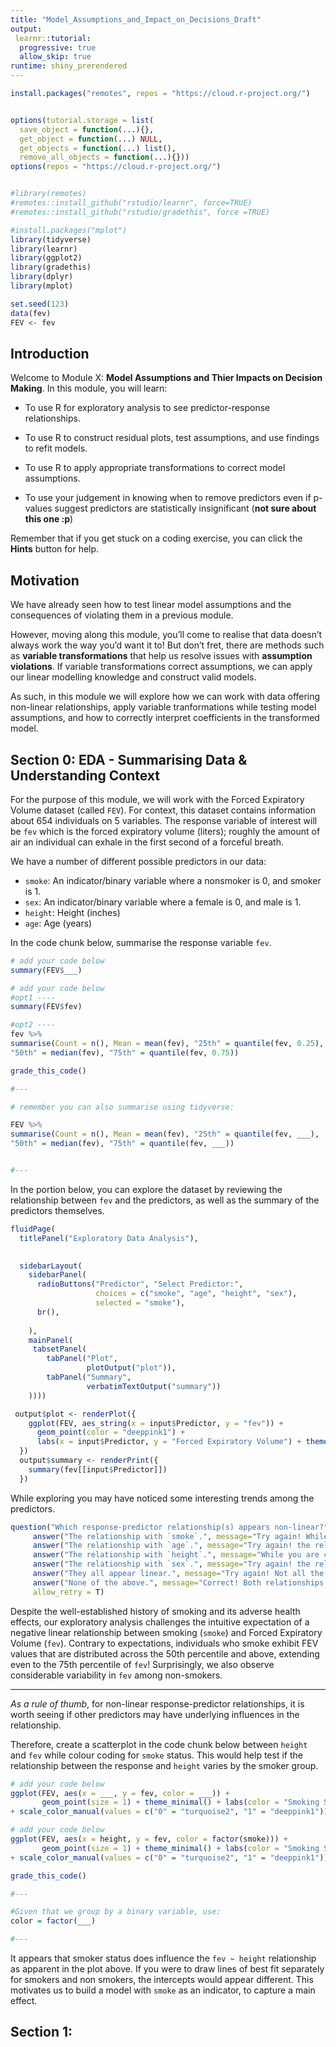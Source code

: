 ```yaml
---
title: "Model_Assumptions_and_Impact_on_Decisions_Draft"
output: 
 learnr::tutorial:
  progressive: true
  allow_skip: true
runtime: shiny_prerendered
---
```


```r
install.packages("remotes", repos = "https://cloud.r-project.org/")


options(tutorial.storage = list(
  save_object = function(...){},
  get_object = function(...) NULL,
  get_objects = function(...) list(),
  remove_all_objects = function(...){}))
options(repos = "https://cloud.r-project.org/")


#library(remotes)
#remotes::install_github("rstudio/learnr", force=TRUE)
#remotes::install_github("rstudio/gradethis", force =TRUE)

#install.packages("mplot")
library(tidyverse)
library(learnr)
library(ggplot2)
library(gradethis)
library(dplyr)
library(mplot)

set.seed(123)
data(fev)
FEV <- fev
```




## Introduction

Welcome to Module X: **Model Assumptions and Thier Impacts on Decision Making**. In this module, you will learn: 

* To use R for exploratory analysis to see predictor-response relationships.

* To use R to construct residual plots, test assumptions, and use findings to refit models.

* To use R to apply appropriate transformations to correct model assumptions.

* To use your judgement in knowing when to remove predictors even if p-values suggest predictors are statistically insignificant (**not sure about this one :p**)

Remember that if you get stuck on a coding exercise, you can click the **Hints** button for help. 

## Motivation

We have already seen how to test linear model assumptions and the consequences of violating them in a previous module.

However, moving along this module, you'll come to realise that data doesn't always work the way you'd want it to! But don't fret, there are methods such as **variable transformations** that help us resolve issues with **assumption violations**. If variable transformations correct assumptions, we can apply our linear modelling knowledge and construct valid models. 

As such, in this module we will explore how we can work with data offering non-linear relationships, apply variable tranformations while testing model assumptions, and how to correctly interpret coefficients in the transformed model.

## Section 0: EDA - Summarising Data & Understanding Context

For the purpose of this module, we will work with the Forced Expiratory Volume dataset (called `FEV`). For context, this dataset contains information about 654 individuals on 5 variables. The response variable of interest will be `fev` which is the forced expiratory volume (liters); roughly the amount of air an individual can exhale in the first second of a forceful breath.

We have a number of different possible predictors in our data:

 - `smoke`: An indicator/binary variable where a nonsmoker is 0, and smoker is 1.
 - `sex`: An indicator/binary variable where a female is 0, and male is 1.
 - `height`: Height (inches)
 - `age`: Age (years)
 
In the code chunk below, summarise the response variable `fev`.

```r
# add your code below
summary(FEV$___)
```

```r
# add your code below
#opt1 ----
summary(FEV$fev)

#opt2 ----
fev %>% 
summarise(Count = n(), Mean = mean(fev), "25th" = quantile(fev, 0.25), 
"50th" = median(fev), "75th" = quantile(fev, 0.75))
```

```r
grade_this_code()
```

```r
#---

# remember you can also summarise using tidyverse:

FEV %>% 
summarise(Count = n(), Mean = mean(fev), "25th" = quantile(fev, ___), 
"50th" = median(fev), "75th" = quantile(fev, ___))


#---
```

In the portion below, you can explore the dataset by reviewing the relationship between `fev` and the predictors, as well as the summary of the predictors themselves.

```r
fluidPage(
  titlePanel("Exploratory Data Analysis"),
  

  sidebarLayout(
    sidebarPanel(
      radioButtons("Predictor", "Select Predictor:",
                   choices = c("smoke", "age", "height", "sex"),
                   selected = "smoke"),
      br(),
      
    ), 
    mainPanel(
     tabsetPanel(
        tabPanel("Plot",
                 plotOutput("plot")),
        tabPanel("Summary",
                 verbatimTextOutput("summary"))
    ))))

```


```r
 output$plot <- renderPlot({
    ggplot(FEV, aes_string(x = input$Predictor, y = "fev")) +
      geom_point(color = "deeppink1") +
      labs(x = input$Predictor, y = "Forced Expiratory Volume") + theme_minimal()
  })
  output$summary <- renderPrint({
    summary(fev[[input$Predictor]])
  })
```

While exploring you may have noticed some interesting trends among the predictors.

```r
question("Which response-predictor relationship(s) appears non-linear?",
     answer("The relationship with `smoke`.", message="Try again! While you are correct that this relationship appears non-linear, you may be missing something else."),
     answer("The relationship with `age`.", message="Try again! the relationship appears linear."),
     answer("The relationship with `height`.", message="While you are correct that this relationship appears non-linear, you may be missing something else."),
     answer("The relationship with `sex`.", message="Try again! the relationship appears linear."),
     answer("They all appear linear.", message="Try again! Not all the relationships are linear."),
     answer("None of the above.", message="Correct! Both relationships of `fev` with `smoking` and `height` appear non-linear. ", correct=T),
     allow_retry = T)
```

Despite the well-established history of smoking and its adverse health effects, our exploratory analysis challenges the intuitive expectation of a negative linear relationship between smoking (`smoke`) and Forced Expiratory Volume (`fev`). Contrary to expectations, individuals who smoke exhibit FEV values that are distributed across the 50th percentile and above, extending even to the 75th percentile of `fev`! Surprisingly, we also observe considerable variability in `fev` among non-smokers.

____________________________

*As a rule of thumb*, for non-linear response-predictor relationships, it is worth seeing if other predictors may have underlying influences in the relationship.

Therefore, create a scatterplot in the code chunk below between `height` and `fev` while colour coding for `smoke` status. This would help test if the relationship between the response and `height` varies by the smoker group.


```r
# add your code below
ggplot(FEV, aes(x = ___, y = fev, color = ___)) +
       geom_point(size = 1) + theme_minimal() + labs(color = "Smoking Status") 
+ scale_color_manual(values = c("0" = "turquoise2", "1" = "deeppink1"))
```

```r
# add your code below
ggplot(FEV, aes(x = height, y = fev, color = factor(smoke))) +
       geom_point(size = 1) + theme_minimal() + labs(color = "Smoking Status") 
+ scale_color_manual(values = c("0" = "turquoise2", "1" = "deeppink1"))
```

```r
grade_this_code()
```

```r
#---

#Given that we group by a binary variable, use:
color = factor(___)

#---
```

It appears that smoker status does influence the `fev ~ height` relationship as apparent in the plot above. If you were to draw lines of best fit separately for smokers and non smokers, the intercepts would appear different. This motivates us to build a model with `smoke` as an indicator, to capture a main effect.


## Section 1:
